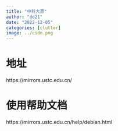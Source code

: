 ```yaml
---
title: "中科大源"
author: "dd21"
date: "2022-12-05" 
categories: [clutter]
image: ../csdn.png
---
```



# 地址
https://mirrors.ustc.edu.cn/

# 使用帮助文档
https://mirrors.ustc.edu.cn/help/debian.html
